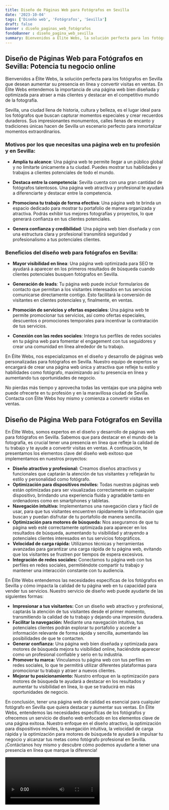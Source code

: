 ```yaml
---
title: Diseño de Páginas Web para Fotógrafos en Sevilla
date: '2023-10-04'
tags: ['Diseño web', 'Fotógrafos', 'Sevilla']
draft: false
banner : diseño_paginas_web_fotógrafos
fondoBanner : diseño_pagina_web_sevilla
summary: Bienvenidos a Élite Webs, la solución perfecta para los fotógrafos en Sevilla que desean aumentar su presencia en línea y convertir visitas en ventas. En Élite Webs entendemos la importancia de una página web bien diseñada y optimizada para atraer a más clientes y destacar en el competitivo mundo de la fotografía.
---
```


## Diseño de Páginas Web para Fotógrafos en Sevilla: Potencia tu negocio online

Bienvenidos a Élite Webs, la solución perfecta para los fotógrafos en Sevilla que desean aumentar su presencia en línea y convertir visitas en ventas. En Élite Webs entendemos la importancia de una página web bien diseñada y optimizada para atraer a más clientes y destacar en el competitivo mundo de la fotografía.

Sevilla, una ciudad llena de historia, cultura y belleza, es el lugar ideal para los fotógrafos que buscan capturar momentos especiales y crear recuerdos duraderos. Sus impresionantes monumentos, calles llenas de encanto y tradiciones únicas hacen de Sevilla un escenario perfecto para inmortalizar momentos extraordinarios.

### Motivos por los que necesitas una página web en tu profesión y en Sevilla:

- **Amplía tu alcance**: Una página web te permite llegar a un público global y no limitarte únicamente a tu ciudad. Puedes mostrar tus habilidades y trabajos a clientes potenciales de todo el mundo.

- **Destaca entre la competencia**: Sevilla cuenta con una gran cantidad de fotógrafos talentosos. Una página web atractiva y profesional te ayudará a diferenciarte y destacar entre la competencia.

- **Promociona tu trabajo de forma efectiva**: Una página web te brinda un espacio dedicado para mostrar tu portafolio de manera organizada y atractiva. Podrás exhibir tus mejores fotografías y proyectos, lo que generará confianza en tus clientes potenciales.

- **Genera confianza y credibilidad**: Una página web bien diseñada y con una estructura clara y profesional transmitirá seguridad y profesionalismo a tus potenciales clientes.

### Beneficios del diseño web para fotógrafos en Sevilla:

- **Mayor visibilidad en línea**: Una página web optimizada para SEO te ayudará a aparecer en los primeros resultados de búsqueda cuando clientes potenciales busquen fotógrafos en Sevilla.

- **Generación de leads**: Tu página web puede incluir formularios de contacto que permitan a los visitantes interesados en tus servicios comunicarse directamente contigo. Esto facilitará la conversión de visitantes en clientes potenciales y, finalmente, en ventas.

- **Promoción de servicios y ofertas especiales**: Una página web te permite promocionar tus servicios, así como ofertas especiales, descuentos o promociones temporales para incentivar la contratación de tus servicios.

- **Conexión con las redes sociales**: Integra tus perfiles de redes sociales en tu página web para fomentar el engagement con tus seguidores y crear una comunidad en línea alrededor de tu trabajo.

En Élite Webs, nos especializamos en el diseño y desarrollo de páginas web personalizadas para fotógrafos en Sevilla. Nuestro equipo de expertos se encargará de crear una página web única y atractiva que refleje tu estilo y habilidades como fotógrafo, maximizando así tu presencia en línea y aumentando tus oportunidades de negocio.

No pierdas más tiempo y aprovecha todas las ventajas que una página web puede ofrecerte en tu profesión y en la maravillosa ciudad de Sevilla. Contacta con Élite Webs hoy mismo y comienza a convertir visitas en ventas.

<GifSeo />

<Cta />

## Diseño de Página Web para Fotógrafos en Sevilla

En Élite Webs, somos expertos en el diseño y desarrollo de páginas web para fotógrafos en Sevilla. Sabemos que para destacar en el mundo de la fotografía, es crucial tener una presencia en línea que refleje la calidad de tu trabajo y te ayude a convertir visitas en ventas. A continuación, te presentamos los elementos clave del diseño web exitoso que implementamos en nuestros proyectos:

- **Diseño atractivo y profesional:** Creamos diseños atractivos y funcionales que captarán la atención de tus visitantes y reflejarán tu estilo y personalidad como fotógrafo.
- **Optimización para dispositivos móviles:** Todas nuestras páginas web están optimizadas para ser visualizadas correctamente en cualquier dispositivo, brindando una experiencia fluida y agradable tanto en ordenadores como en smartphones y tabletas.
- **Navegación intuitiva:** Implementamos una navegación clara y fácil de usar, para que tus visitantes encuentren rápidamente la información que buscan y puedan disfrutar de tu portafolio de manera sencilla.
- **Optimización para motores de búsqueda:** Nos aseguramos de que tu página web esté correctamente optimizada para aparecer en los resultados de búsqueda, aumentando tu visibilidad y atrayendo a potenciales clientes interesados en tus servicios fotográficos.
- **Velocidad de carga rápida:** Utilizamos técnicas y herramientas avanzadas para garantizar una carga rápida de tu página web, evitando que los visitantes se frustren por tiempos de espera excesivos.
- **Integración de redes sociales:** Conectamos tu página web con tus perfiles en redes sociales, permitiéndote compartir tu trabajo y mantener una interacción constante con tu audiencia.

En Élite Webs entendemos las necesidades específicas de los fotógrafos en Sevilla y cómo impacta la calidad de tu página web en tu capacidad para vender tus servicios. Nuestro servicio de diseño web puede ayudarte de las siguientes formas:

- **Impresionar a tus visitantes:** Con un diseño web atractivo y profesional, captarás la atención de tus visitantes desde el primer momento, transmitiendo la calidad de tu trabajo y dejando una impresión duradera.
- **Facilitar la navegación:** Mediante una navegación intuitiva, tus potenciales clientes podrán explorar tu portafolio y acceder a información relevante de forma rápida y sencilla, aumentando las posibilidades de que te contacten.
- **Generar confianza:** Una página web bien diseñada y optimizada para motores de búsqueda mejora tu visibilidad online, haciéndote aparecer como un profesional confiable y serio en tu industria.
- **Promover tu marca:** Vinculamos tu página web con tus perfiles en redes sociales, lo que te permitirá utilizar diferentes plataformas para promocionar tu trabajo y atraer a nuevos clientes.
- **Mejorar tu posicionamiento:** Nuestro enfoque en la optimización para motores de búsqueda te ayudará a destacar en los resultados y aumentar tu visibilidad en línea, lo que se traducirá en más oportunidades de negocio.

En conclusión, tener una página web de calidad es esencial para cualquier fotógrafo en Sevilla que quiera destacar y aumentar sus ventas. En Élite Webs, entendemos las necesidades específicas de los fotógrafos y ofrecemos un servicio de diseño web enfocado en los elementos clave de una página exitosa. Nuestro enfoque en el diseño atractivo, la optimización para dispositivos móviles, la navegación intuitiva, la velocidad de carga rápida y la optimización para motores de búsqueda te ayudará a impulsar tu negocio y alcanzar tus metas como fotógrafo profesional en Sevilla. ¡Contáctanos hoy mismo y descubre cómo podemos ayudarte a tener una presencia en línea que marque la diferencia!

<Video />

<CtaBot job='Fotógrafos' city='Sevilla'/>

<Gmaps query='Sevilla+españa+maps' />